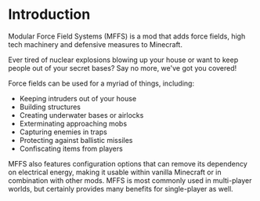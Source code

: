# Introduction

Modular Force Field Systems (MFFS) is a mod that adds force fields, high tech machinery and defensive measures to
Minecraft.

Ever tired of nuclear explosions blowing up your house or want to keep people out of your secret bases?
Say no more, we've got you covered!

Force fields can be used for a myriad of things, including:

- Keeping intruders out of your house
- Building structures
- Creating underwater bases or airlocks
- Exterminating approaching mobs
- Capturing enemies in traps
- Protecting against ballistic missiles
- Confiscating items from players

MFFS also features configuration options that can remove its dependency on electrical energy, making it usable within
vanilla Minecraft or in combination with other mods. MFFS is most commonly used in multi-player worlds,
but certainly provides many benefits for single-player as well.
